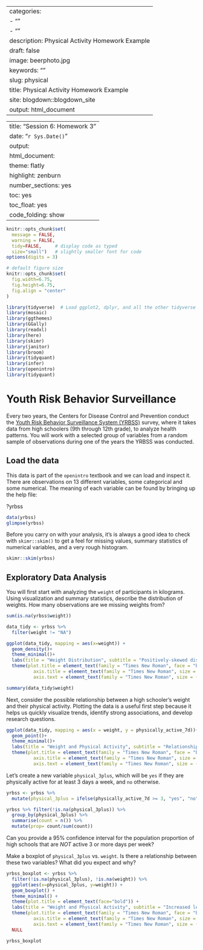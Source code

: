 
---
categories:
- ""
- ""
description: Physical Activity Homework Example
draft: false
image: beerphoto.jpg
keywords: ""
slug: physical
title: Physical Activity Homework Example
site: blogdown::blogdown_site
output: html_document
---

---
title: "Session 6: Homework 3"
date: "`r Sys.Date()`"
output:
  html_document:
    theme: flatly
    highlight: zenburn
    number_sections: yes
    toc: yes
    toc_float: yes
    code_folding: show
---


```r
knitr::opts_chunk$set(
  message = FALSE, 
  warning = FALSE, 
  tidy=FALSE,     # display code as typed
  size="small")   # slightly smaller font for code
options(digits = 3)

# default figure size
knitr::opts_chunk$set(
  fig.width=6.75, 
  fig.height=6.75,
  fig.align = "center"
)
```


```r
library(tidyverse)  # Load ggplot2, dplyr, and all the other tidyverse packages
library(mosaic)
library(ggthemes)
library(GGally)
library(readxl)
library(here)
library(skimr)
library(janitor)
library(broom)
library(tidyquant)
library(infer)
library(openintro)
library(tidyquant)
```


# Youth Risk Behavior Surveillance

Every two years, the Centers for Disease Control and Prevention conduct the [Youth Risk Behavior Surveillance System (YRBSS)](https://www.cdc.gov/healthyyouth/data/yrbs/index.htm) survey, where it takes data from high schoolers (9th through 12th grade), to analyze health patterns. You will work with a selected group of variables from a random sample of observations during one of the years the YRBSS was conducted.

## Load the data

This data is part of the `openintro` textbook and we can load and inspect it. There are observations on 13 different variables, some categorical and some numerical. The meaning of each variable can be found by bringing up the help file:

?yrbss

```r
data(yrbss)
glimpse(yrbss)
```

Before you carry on with your analysis, it's is always a good idea to check with `skimr::skim()` to get a feel for missing values, summary statistics of numerical variables, and a very rough histogram.

```r
skimr::skim(yrbss)
```

## Exploratory Data Analysis

You will first start with analyzing the `weight` of participants in kilograms. Using visualization and summary statistics, describe the distribution of weights. How many observations are we missing weights from?

```r

sum(is.na(yrbss$weight))

```
```r

data_tidy <- yrbss %>% 
  filter(weight != "NA")

ggplot(data_tidy, mapping = aes(x=weight)) + 
  geom_density()+
  theme_minimal()+
  labs(title = "Weight Distribution", subtitle = "Positively-skewed distribution", x = "Weight (Kg)", y = "Density")+
  theme(plot.title = element_text(family = "Times New Roman", face = "bold", size = (18)),
          axis.title = element_text(family = "Times New Roman", size = (10)),
          axis.text = element_text(family = "Times New Roman", size = (10)))
```
```r

summary(data_tidy$weight)

```

Next, consider the possible relationship between a high schooler’s weight and their physical activity. Plotting the data is a useful first step because it helps us quickly visualize trends, identify strong associations, and develop research questions.

```r

ggplot(data_tidy, mapping = aes(x = weight, y = physically_active_7d))+
  geom_point()+
  theme_minimal()+
  labs(title = "Weight and Physical Activity", subtitle = "Relationship between the two", x = "Weight (Kg)", y = "Days of activity per week")+
  theme(plot.title = element_text(family = "Times New Roman", face = "bold", size = (18)),
          axis.title = element_text(family = "Times New Roman", size = (10)),
          axis.text = element_text(family = "Times New Roman", size = (10)))

```

Let’s create a new variable `physical_3plus`, which will be `yes` if they are physically active for at least 3 days a week, and `no` otherwise.

  
```r
yrbss <- yrbss %>% 
  mutate(physical_3plus = ifelse(physically_active_7d >= 3, "yes", "no"))

yrbss %>% filter(!is.na(physical_3plus)) %>% 
  group_by(physical_3plus) %>% 
  summarise(count = n()) %>% 
  mutate(prop= count/sum(count))

```
Can you provide a 95% confidence interval for the population proportion of high schools that are *NOT* active 3 or more days per week?

  
Make a boxplot of `physical_3plus` vs. `weight`. Is there a relationship between these two variables? What did you expect and why?

```r

yrbss_boxplot <- yrbss %>% 
  filter(!is.na(physical_3plus), !is.na(weight)) %>%
  ggplot(aes(x=physical_3plus, y=weight)) +
  geom_boxplot() +
  theme_minimal() +
  theme(plot.title = element_text(face="bold")) +
  labs(title = "Weight and Physical Activity", subtitle = "Increased level of physical activity means heavier people", y = "Weight (Kg)", x = "Physical activity") +
  theme(plot.title = element_text(family = "Times New Roman", face = "bold", size = (18)),
          axis.title = element_text(family = "Times New Roman", size = (10)),
          axis.text = element_text(family = "Times New Roman", size = (10))) +
  NULL

yrbss_boxplot

```


